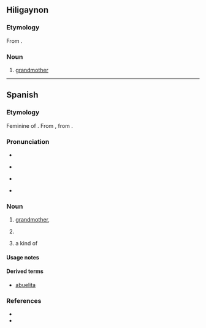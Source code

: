 ==Hiligaynon==

===Etymology===
From {{bor|hil|es|abuela}}.

===Noun===
{{hil-noun|abuéla}}

# [[grandmother]]

----

==Spanish==

===Etymology===
Feminine of {{m|es|abuelo}}. From {{inh|es|VL.|*aviōla}}, from {{inh|es|la|avia}}. {{coglist|es|*aviōla}}

===Pronunciation===
* {{es-IPA}}
* {{q|dialectal}} {{es-IPA|ahuela}}
* {{q|dialectal}} {{es-IPA|agüela}}
* {{rhymes|ela|lang=es}}

===Noun===
{{es-noun|f|m=abuelo}}

# [[grandmother]], {{feminine noun of|abuelo|lang=es}}
# {{lb|es|colloquial}} {{l|en|old woman}}
# {{lb|es|Mexico}} a kind of {{l|en|flying ant}} {{sense stub|es}}

====Usage notes====
{{es-note-noun-mf|abuelo}}

====Derived terms====
* [[abuelita]] {{gloss|diminutive}}

===References===
* {{R:DRAE}}
* {{R:Schoenhals 1988|page=211}}

{{top|es|Family members|Female|Ants}}